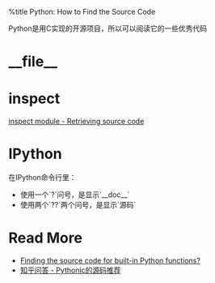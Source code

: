 %title Python: How to Find the Source Code

Python是用C实现的开源项目，所以可以阅读它的一些优秀代码

= __file__ =

= inspect =
[[http://docs.python.org/2/library/inspect.html#retrieving-source-code|inspect module - Retrieving source code]]

= IPython =
在IPython命令行里：
* 使用一个`?`问号，是显示`__doc__`
* 使用两个`??`两个问号，是显示`源码`



= Read More =
* [[http://stackoverflow.com/questions/8608587/finding-the-source-code-for-built-in-python-functions|Finding the source code for built-in Python functions?]]
* [[http://www.zhihu.com/question/20336475|知乎问答 - Pythonic的源码推荐]]
